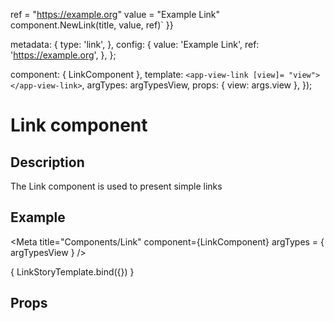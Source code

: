 
   ref = "https://example.org"
   value = "Example Link"
   component.NewLink(title, value, ref)`
}}

  metadata: {
    type: 'link',
  },
  config: {
    value: 'Example Link',
    ref: 'https://example.org',
  },
};

  component: { LinkComponent },
  template: `<app-view-link [view]= "view"></app-view-link>`,
  argTypes: argTypesView,
  props: { view: args.view },
});

<h1>Link component</h1>
<h2>Description</h2>

<p>The Link component is used to present simple links</p>
<h2>Example</h2>

<Meta title="Components/Link"
      component={LinkComponent}
      argTypes = { argTypesView }
/>

<Canvas withToolbar>
  <Story name = "Link component"
         parameters = {{ docs: linkDocs }}
         args= {{ view: linkView, }}>
    { LinkStoryTemplate.bind({}) }
  </Story>
</Canvas>

<h2>Props</h2>
<ArgsTable story = "Link component" />
